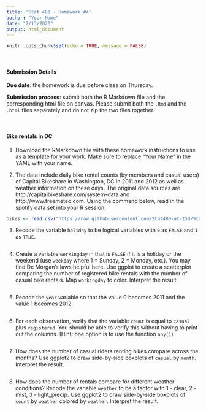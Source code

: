 ```yaml
---
title: 'Stat 480 - Homework #4'
author: "Your Name"
date: "2/13/2020"
output: html_document
---
```


```r
knitr::opts_chunk$set(echo = TRUE, message = FALSE)
```

<br/>

#### Submission Details

**Due date**: the homework is due before class on Thursday. 

**Submission process**: submit both the R Markdown file and the corresponding html file on canvas. Please submit both the `.Rmd` and the `.html` files separately and do not zip the two files together.

<br/>

#### Bike rentals in DC

1. Download the RMarkdown file with these homework instructions to use as a template for your work. Make sure to replace "Your Name" in the YAML with your name.


2. The data include daily bike rental counts (by members and casual users) of Capital Bikeshare in Washington, DC in 2011 and 2012 as well as weather information on these days. The original data sources are http://capitalbikeshare.com/system-data and http://www.freemeteo.com. Using the command below, read in the spotify data set into your R session. 

```r
bikes <- read.csv("https://raw.githubusercontent.com/Stat480-at-ISU/Stat480-at-ISU.github.io/master/homework/data/bikes.csv")
```


3. Recode the variable `holiday` to be logical variables with `0` as `FALSE` and `1` as `TRUE`.

```r

```


4. Create a variable `workingday` in that is `FALSE` if it is a holiday or the weekend (use `weekday` where 1 = Sunday, 2 = Monday, etc.). You may find De Morgan's laws helpful here. Use ggplot to create a scatterplot comparing the number of registered bike rentals with the number of casual bike rentals. Map `workingday` to color. Interpret the result.

```r

```


5. Recode the `year` variable so that the value 0 becomes 2011 and the value 1 becomes 2012.

```r

```


6. For each observation, verify that the variable `count` is equal to `casual` plus `registered`. You should be able to verify this without having to print out the columns. (Hint: one option is to use the function `any()`)

```r

```


7. How does the number of casual riders renting bikes compare across the months? Use ggplot2 to draw side-by-side boxplots of `casual` by `month`. Interpret the result.

```r

```


8. How does the number of rentals compare for different weather conditions? Recode the variable `weather` to be a factor with 1 - clear, 2 - mist, 3 - light_precip. Use ggplot2 to draw side-by-side boxplots of `count` by `weather` colored by `weather`. Interpret the result.

```r

```



